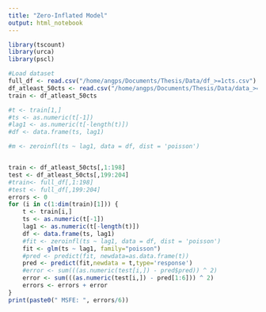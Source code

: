 ```yaml
---
title: "Zero-Inflated Model"
output: html_notebook
---
```


```r
library(tscount)
library(urca)
library(pscl)
```

```r
#Load dataset
full_df <- read.csv("/home/angps/Documents/Thesis/Data/df_>=1cts.csv")
df_atleast_50cts <- read.csv("/home/angps/Documents/Thesis/Data/data_>=50cts.csv")
train <- df_atleast_50cts
```

```r
#t <- train[1,]
#ts <- as.numeric(t[-1])
#lag1 <- as.numeric(t[-length(t)])
#df <- data.frame(ts, lag1)

#m <- zeroinfl(ts ~ lag1, data = df, dist = 'poisson')


train <- df_atleast_50cts[,1:198]
test <- df_atleast_50cts[,199:204]
#train<- full_df[,1:198]
#test <- full_df[,199:204]
errors <- 0
for (i in c(1:dim(train)[1])) {
    t <- train[i,]    
    ts <- as.numeric(t[-1])
    lag1 <- as.numeric(t[-length(t)])
    df <- data.frame(ts, lag1)
    #fit <- zeroinfl(ts ~ lag1, data = df, dist = 'poisson')
    fit <- glm(ts ~ lag1, family="poisson")
    #pred <- predict(fit, newdata=as.data.frame(t))
    pred <- predict(fit,newdata = t,type='response')
    #error <- sum(((as.numeric(test[i,]) - pred$pred)) ^ 2)
    error <- sum(((as.numeric(test[i,]) - pred[1:6])) ^ 2)
    errors <- errors + error
}
print(paste0(" MSFE: ", errors/6))

```
